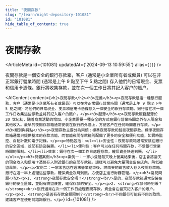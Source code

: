 ```yaml
---
title: "夜間存款"
slug: "/learn/night-depository-101081"
id: "101081"
hide_table_of_contents: true
---
```



# 夜間存款

<ArticleMeta id={101081} updatedAt={'2024-09-13 10:59:55'} alias={`[]`} />
<div className='border-solid border-b border-t-0 my-4 border-[var(--ifm-color-gray-300)]' />

夜間存款是一個安全的銀行存款箱，客户 (通常是小企業所有者或僱員) 可以在非正常銀行營業時間 (通常是上午 9 點至下午 5 點之間) 存入他們的日常現金、支票和信用卡憑條。銀行將收集存款，並在次一個工作日將其記入客户的賬户。

<AIContent content={`<h2>夜間存款</h2><h3>定義</h3><p>夜間存款是指一種銀行服務，客户（通常是小企業所有者或僱員）可以在非正常銀行營業時間（通常是上午 9 點至下午 5 點之間）將他們的日常現金、支票和信用卡憑條存入一個安全的銀行存款箱。銀行會在次一個工作日收集這些存款並將其記入客户的賬户。</p><h3>起源</h3><p>夜間存款服務起源於 20 世紀初，隨着商業活動的增加，小企業需要一種安全的方式在銀行營業時間之外存入現金和其他收入。最早的夜間存款箱通常安裝在銀行的外牆上，方便客户在任何時間進行存款。</p><h3>類別與特點</h3><p>夜間存款主要分為兩類：標準夜間存款和智能夜間存款。標準夜間存款箱通常只提供基本的存款功能，而智能夜間存款箱則配備了更多的安全和便利功能，如實時監控、自動計數和電子記錄。</p><p>特點包括：<ul><li>安全性：夜間存款箱通常安裝在銀行的安全區域，並配有防盜裝置。</li><li>便利性：客户可以在任何時間存款，不受銀行營業時間的限制。</li><li>效率：銀行在次一個工作日處理存款，確保資金快速到賬。</li></ul></p><h3>具體案例</h3><p>案例一：一家小餐館每天晚上營業結束後，店主會將當天的現金收入和信用卡憑條存入附近銀行的夜間存款箱。這樣可以避免大量現金留在店內，降低被盜風險。</p><p>案例二：一家零售店在週末營業結束後，將兩天的銷售收入存入夜間存款箱。銀行在週一早上處理這些存款，確保資金及時到賬，方便店主進行財務管理。</p><h3>常見問題</h3><p>1. <strong>夜間存款安全嗎？</strong><br/>是的，夜間存款箱通常安裝在銀行的安全區域，並配有防盜裝置，確保存款的安全。</p><p>2. <strong>存款何時到賬？</strong><br/>銀行通常在次一個工作日處理夜間存款，資金會在當天記入客户的賬户。</p><p>3. <strong>是否有存款金額限制？</strong><br/>不同銀行可能有不同的政策，建議客户在使用前諮詢銀行。</p>`} id={101081} />
